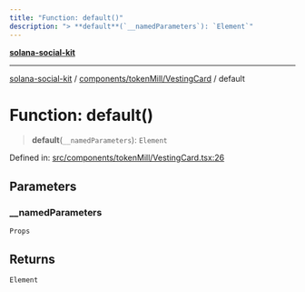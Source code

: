 ```yaml
---
title: "Function: default()"
description: "> **default**(`__namedParameters`): `Element`"
---
```


[**solana-social-kit**](../../../../README.mdx)

***

[solana-social-kit](../../../../README.mdx) / [components/tokenMill/VestingCard](../README.mdx) / default

# Function: default()

> **default**(`__namedParameters`): `Element`

Defined in: [src/components/tokenMill/VestingCard.tsx:26](https://github.com/SendArcade/solana-social-starter/blob/bd4b3556b8f469c27ebb06f4df65b3a36b43ba3b/src/components/tokenMill/VestingCard.tsx#L26)

## Parameters

### \_\_namedParameters

`Props`

## Returns

`Element`
